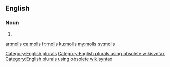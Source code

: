 ==English==

===Noun===
{{head|en}}

# {{plural of|moll}}

[[Category:English plurals]][[Category:English plurals using obsolete wikisyntax]][[Category:English plurals using obsolete wikisyntax]]

[[ar:molls]]
[[ca:molls]]
[[fr:molls]]
[[ku:molls]]
[[my:molls]]
[[sv:molls]]